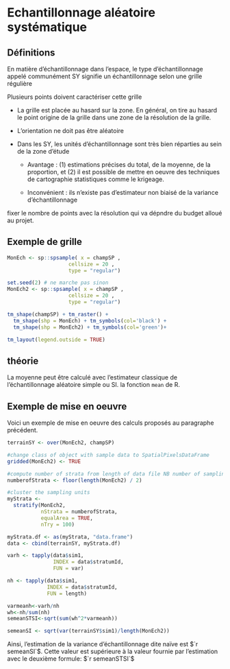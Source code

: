 
Echantillonnage aléatoire systématique {#SY-QUICK}
=========================================

Définitions
------------

En matière d'échantillonnage dans l'espace, le type d'échantillonnage appelé communément SY signifie un échantillonnage selon une grille régulière

Plusieurs points doivent caractériser cette grille

* La grille est placée au hasard sur la zone. En général, on tire au hasard le point origine de la grille dans une zone de la résolution de la grille.

* L'orientation ne doit pas être aléatoire

* Dans les SY, les unités d'échantillonnage sont très bien réparties au sein de la zone d'étude

  - Avantage : (1) estimations précises du total, de la moyenne, de la proportion,  et (2) il est possible de mettre en oeuvre des techniques de cartographie statistiques comme le krigeage.
  
  - Inconvénient : ils n'existe pas d'estimateur non biaisé de la variance d'échantillonnage 


fixer le nombre de points avec la résolution qui va dépndre du budget alloué au projet.

Exemple de grille
-----------------

```r

MonEch <- sp::spsample( x = champSP , 
                    cellsize = 20 ,
                    type = "regular")

set.seed(2) # ne marche pas sinon
MonEch2 <- sp::spsample( x = champSP , 
                    cellsize = 20 ,
                    type = "regular")

tm_shape(champSP) + tm_raster() +
  tm_shape(shp = MonEch) + tm_symbols(col='black') +
  tm_shape(shp = MonEch2) + tm_symbols(col='green')+

tm_layout(legend.outside = TRUE)

```


théorie
------------

La moyenne peut être calculé avec l'estimateur classique de l'échantillonnage aléatoire simple ou SI. la fonction `mean` de R.

Exemple de mise en oeuvre
-------------------------

Voici un exemple de mise en oeuvre des calculs proposés au paragraphe précédent.

```r
terrainSY <- over(MonEch2, champSP)

#change class of object with sample data to SpatialPixelsDataFrame
gridded(MonEch2) <- TRUE

#compute number of strata from length of data file NB number of sampling units can be odd
numberofStrata <- floor(length(MonEch2) / 2)

#cluster the sampling units
myStrata <-
  stratify(MonEch2,
           nStrata = numberofStrata,
           equalArea = TRUE,
           nTry = 100)

myStrata.df <- as(myStrata, "data.frame")
data <- cbind(terrainSY, myStrata.df)

varh <- tapply(data$sim1,
               INDEX = data$stratumId,
               FUN = var)

nh <- tapply(data$sim1,
             INDEX = data$stratumId,
             FUN = length)

varmeanh<-varh/nh
wh<-nh/sum(nh)
semeanSTSI<-sqrt(sum(wh^2*varmeanh))

semeanSI <- sqrt(var(terrainSY$sim1)/length(MonEch2))

```

Ainsi, l'estimation de la variance d'échantillonnage dite naïve est $`r semeanSI`$. Cette valeur est supérieure à la valeur fournie par l'estimation avec le deuxième formule: $`r semeanSTSI`$
